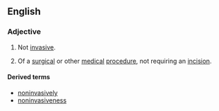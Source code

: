 ==English==
===Adjective===
{{en-adj}}
# Not [[invasive]].
# {{medicine}} Of a [[surgical]] or other [[medical]] [[procedure]], not requiring an [[incision]].

====Derived terms====
*[[noninvasively]]
*[[noninvasiveness]]
